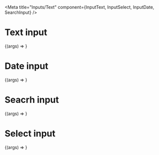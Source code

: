 
<Meta title="Inputs/Text" component={InputText, InputSelect, InputDate, SearchInput} />

# Text input
<Canvas>
  <Story
    name="Text input"
    args={{
        ...InputText.defaultProps,
        label: 'Produto',
        placeholder: 'Essencial 10'
    }}
  >
    {(args) => <InputText {...args}/>}
  </Story>
</Canvas>

# Date input
<Canvas>
  <Story
    name="Date input"
    args={{
        ...InputDate.defaultProps,
        label: 'Selecione uma data'
    }}
  >
    {(args) => <InputDate {...args}/>}
  </Story>
</Canvas>

# Seacrh input
<Canvas>
  <Story
    name="Seacrh input"
    args={{
        ...SearchInput.defaultProps,
        label: 'CEP'
    }}
  >
    {(args) => <SearchInput {...args}/>}
  </Story>
</Canvas>

# Select input
<Canvas>
  <Story
    name="Select"
    args={{
        ...InputSelect.defaultProps,
        label: 'Selecione'
    }}
  >
    {(args) => <InputSelect {...args}/>}
  </Story>
</Canvas>

